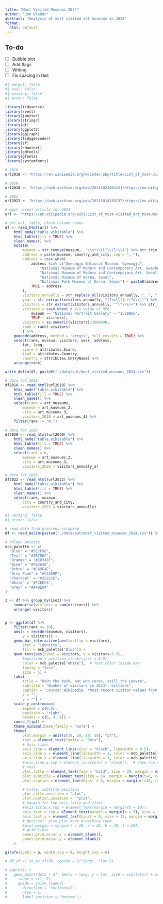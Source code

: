 ```yaml
---
title: "Most Visited Museums 2024"
author: "Jan Oledan"
abstract: "Analysis of most visited art museums in 2024"
format: 
  html: default
---
```


## To-do

- [ ] Bubble plot
- [ ] Add flags
- [ ] Writing 
- [ ] Fix spacing in text 

```r
#| output: false
#| eval: false
#| warning: false
#| error: false

library(tidyverse)
library(rvest)
library(janitor)
library(stringr)
library(gt)
library(ggplot2)
library(ggiraph)
library(tidygeocoder)
library(sf)
library(showtext)
library(gdtools)
library(gfonts)
library(systemfonts)

# 2018 
url2018 <- "https://en.wikipedia.org/w/index.php?title=List_of_most-visited_art_museums&oldid=932002718"

# 2020
url2020 <- "https://web.archive.org/web/20211023064151/https://en.wikipedia.org/wiki/List_of_most-visited_art_museums"

# 2022
url2022 <- "https://web.archive.org/web/20231014150137/https://en.wikipedia.org/wiki/List_of_most-visited_art_museums"

# most recent article for 2024
url <- "https://en.wikipedia.org/wiki/List_of_most-visited_art_museums"

# get url, table, clean column names
df <- read_html(url) %>%
    html_node("table.wikitable") %>%
    html_table(fill = TRUE) %>%
    clean_names() %>%
    mutate(
        museum = str_remove(museum,  "\\s*\\([^\\)]+\\)") %>% str_trim(), 
        address = paste(museum, country_and_city, sep = ", "),
        address = case_when(
            address %in% c("Gyeongju National Museum, Gyeongju",
                "National Museum of Modern and Contemporary Art, Gwacheon",
                "National Museum of Modern and Contemporary Art, Seoul", 
                "National Museum of Korea, Seoul", 
                "National Folk Museum of Korea, Seoul") ~ paste0(address, ", South Korea"),
            TRUE ~ address
        ),
        visitors_annually = str_replace_all(visitors_annually, ", ", ","), 
        year = str_extract(visitors_annually, "(?<=\\().+(?=\\))") %>% as.numeric(), 
        visitors = str_extract(visitors_annually, "^[^\\s]+") %>% str_replace_all(., ",", ""),
        visitors = case_when( # fix value of NPG
            museum == "National Portrait Gallery" ~ "1578065",
            TRUE ~ visitors),
        visitors = as.numeric(visitors)/1000000, 
        rank = rank(-visitors)
        ) %>%
    geocode(address, method = 'arcgis', full_results = TRUE) %>%
    select(rank, museum, visitors, year, address, 
        lat, long, 
        score = attributes.Score,
        iso3 = attributes.Country,
        country = attributes.CntryName) %>%
    arrange(rank)

write_delim(df, paste0("./data/out/most_visited_museums_2024.csv"))

```

```r

# data for 2018
df2018 <- read_html(url2018) %>%
    html_node("table.wikitable") %>%
    html_table(fill = TRUE) %>%
    clean_names() %>%
    select(rank = art_museums,
        museum = art_museums_2,
        city = art_museums_3,
        visitors_2018 = art_museums_4) %>%
    filter(rank != "N.")
    
# data for 2020
df2020 <- read_html(url2020) %>%
    html_node("table.wikitable") %>%
    html_table(fill = TRUE) %>%
    clean_names() %>%
    select(rank = n,
        museum = art_museums_2,
        city = art_museums_3,
        visitors_2020 = visitors_annualy_a)

# data for 2020
df2022 <- read_html(url2022) %>%
    html_node("table.wikitable") %>%
    html_table(fill = TRUE) %>%
    clean_names() %>%
    select(rank, museum,
        city = country_and_city,
        visitors_2022 = visitors_annually)

```
```r
#| warning: false
#| error: false

# read data from previous scraping
df <- read_delim(paste0("./data/out/most_visited_museums_2024.csv")) %>% mutate(visitors = round(visitors, 1))

# colour palette
mcb_palette <- c(
  "Blue" = "#5E7F9B",
  "Teal" = "#3B7D6C",
  "Orange" = "#E07A3F",
  "Wine" = "#762A3B",
  "Ochre" = "#C49E4E",
  "Grey Pink" = "#C4A69F",
  "Charcoal" = "#2E2E2E",
  "White" = "#F2EEE3",
  "Grey" = "#A49E94"
)

z <- df %>% group_by(iso3) %>%
    summarise(visitors = sum(visitors)) %>%
    arrange(-visitors)


p <- ggplot(df %>% 
    filter(rank <= 10), 
    aes(x = reorder(museum, visitors), 
        y = visitors)) + 
    geom_bar_interactive(aes(tooltip = visitors), 
        stat = "identity",
        fill = mcb_palette["Blue"]) + 
    geom_text(aes(label = visitors, y = visitors-0.5), 
        #position = position_stack(vjust = 0.9), 
        color = mcb_palette["White"],  # Text color inside bar
        family = "Sora", 
        size = 5) +
    labs(
        title = "Down the back, but who cares, still the Louvre",
        subtitle = "Number of visitors in 2024*, millions",
        caption = "Source: Wikipedia. *Most recent visitor values from 2023 or 2024.",
        x = "", 
        y = "") +
    scale_y_continuous(
        expand = c(0,0), 
        position = "right",
        breaks = c(0, 4, 8)) + 
    coord_flip() + 
    theme_minimal(base_family = "Sora") + 
    theme(
        plot.margin = unit(c(10, 10, 10, 10), "pt"),
        text = element_text(family = "Sora"),
        # Axis lines
        axis.line = element_line(color = "black", linewidth = 0.5),
        axis.line.y = element_line(linewidth = 1, color = mcb_palette["Charcoal"]),
        axis.line.x = element_line(linewidth = 1, color = mcb_palette["Charcoal"]),
        #axis.line.x.top = element_line(color = "black"),  # show top x-axis line
        # text
        plot.title = element_text(face = "bold", size = 20, margin = margin(t=0, r=0, b=5, l=0, "pt")),
        plot.subtitle = element_text(size = 14, margin = margin(t=0, r=0, b=10, l=0, "pt")),
        plot.caption = element_text(hjust = 0, margin = margin(t=10, r=0, b=0, l=0, "pt")), 

        # title, subtitle position 
        plot.title.position = "plot", 
        plot.caption.position =  "plot",
        # margin for top axis title and ticks
        #axis.title.x.top = element_text(margin = margin(b = 10)),
        axis.text.x.top = element_text(margin = margin(b = 5), size = 12),
        axis.text.y = element_text(hjust = 0, size = 12, margin = margin(t=0, r=0, b=0, l=-12, "pt")),
        # Optional: give plot more breathing room
        #plot.margin = margin(t = 20, r = 20, b = 20, l = 20),
        # grid lines
        panel.grid.minor.x = element_blank(),
        panel.grid.major.y = element_blank()
    )

girafe(ggobj = p, width_svg = 8, height_svg = 6)

```


```r

# df_sf <- st_as_sf(df, coords = c("long", "lat"))

# ggplot() +
#   geom_point(data = df, aes(x = long, y = lat, size = visitors)) + scale_size(
#     range = c(1, 9),
#     guide = guide_legend(
#       direction = "horizontal",
#       nrow = 1,
#       label.position = "bottom"))


```